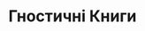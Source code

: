 ---
title: Гностичні Книги
description: Міжнародна Гностична Бібліотека
template: splash
lang: uk
hero:
  tagline: Ласкаво просимо до Гностичних Досліджень
  image:
    file: ../../../assets/sol-de-acuario.webp
  actions:
    - text: Переглянути Книги
      link: educacion-fundamental/prefacio
      icon: right-arrow
    - text: Більше інформації про Курс Гнозису
      link: https://starlight.astro.build
      icon: external
      variant: minimal
---
